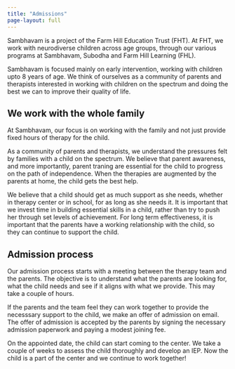 ```yaml
---
title: "Admissions"
page-layout: full
---
```


Sambhavam is a project of the Farm Hill Education Trust (FHT). At FHT, we work with neurodiverse children across age groups, through our various programs at Sambhavam, Subodha and Farm Hill Learning (FHL).

Sambhavam is focused mainly on early intervention, working with children upto 8 years of age. We think of ourselves as a community of parents and therapists interested in working with children on the spectrum and doing the best we can to improve their quality of life.

## We work with the whole family

At Sambhavam, our focus is on working with the family and not just provide fixed hours of therapy for the child.

As a community of parents and therapists, we understand the pressures felt by families with a child on the spectrum. We believe that parent awareness, and more importantly, parent traning are essential for the child to progress on the path of independence. When the therapies are augmented by the parents at home, the child gets the best help.

We believe that a child should get as much support as she needs, whether in therapy center or in school, for as long as she needs it. It is important that we invest time in building essential skills in a child, rather than try to push her through set levels of achievement. For long term effectiveness, it is important that the parents have a working relationship with the child, so they can continue to support the child.

## Admission process

Our admission process starts with a meeting between the therapy team and the parents. The objective is to understand what the parents are looking for, what the child needs and see if it aligns with what we provide. This may take a couple of hours.

If the parents and the team feel they can work together to provide the necesssary support to the child, we make an offer of admission on email. The offer of admission is accepted by the parents by signing the necessary admission paperwork and paying a modest joining fee.

On the appointed date, the child can start coming to the center. We take a couple of weeks to assess the child thoroughly and develop an IEP. Now the child is a part of the center and we continue to work together! 


